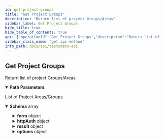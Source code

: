 ```yaml
---
id: get-project-groups
title: "Get Project Groups"
description: "Return list of project Groups/Areas"
sidebar_label: Get Project Groups
hide_title: true
hide_table_of_contents: true
api: {"operationId":"Get Project Groups","description":"Return list of project Groups/Areas","security":[{"ApiKey":[]}],"tags":["Project","Group"],"responses":{"200":{"description":"List of Project Areas/Groups","content":{"application/json":{"schema":{"type":"array","items":{"type":"object","description":"A group of tests","properties":{"id":{"type":"string","description":"A unique Areas/Group ID","example":"54c0fe237c3391ac488b4567"},"projectId":{"type":"string","description":"A unique parent Project ID","example":"50a9f72f14db3be812000233"},"name":{"type":"string","description":"Name of group","example":"Public"},"public":{"description":"Are the Test target URLs in the Group accessible without password protected or HTTP authentication?\n\n* `true` means they are freely accessible\n* `false` means yes, they are protected.\n","type":"boolean","default":true},"rules":{"description":"Group rules that are applied to all tests in the **Group**. This is mostly empty array.","type":"array","example":[],"items":{"type":"array","items":{"type":"object","properties":{"type":{"type":"string","example":"text","description":"Type of check","enum":["text html status header location title meta-description meta-og:title meta-og:description meta-og:image meta-og:image meta-og:image meta-og:type meta-og:url meta-og:site_name meta-og:locale meta-og:updated_time meta-og:logo meta-article:modified_time meta-article:published_time meta-article:publisher meta-article:section meta-article:tag meta-twitter:title meta-twitter:image meta-twitter:image meta-twitter:description meta-twitter:card meta-twitter:site meta-twitter:creator meta-itemprop:name meta-itemprop:author meta-itemprop:description meta-itemprop:image"]},"op":{"type":"string","enum":["eq","sub","!sub","match","!match","xpath"],"example":"sub","description":"Operators can be: `eq` is equal to, `sub` contains, `!sub` does not contains,  `match` for exact match, `!match` for does not match and `xpath` for Xpath checks.\n"},"val":{"type":"string","example":123456,"description":"Value that will be used for check"},"origin":{"type":"string","example":"check","description":"Original of the check"},"templateId":{"type":"string","description":"Optional parameter if check use a Template"},"order":{"type":"integer","description":"Order of the check"}}}}},"form":{"type":"object","description":"HTML Form","properties":{"checksum":{"type":"string"},"enabled":{"type":"boolean"},"action":{"type":"string"},"originalAction":{"type":"string"},"relativeAction":{"type":"string"},"method":{"type":"string"},"params":{"type":"string"},"html":{"type":"string"},"baseUrl":{"type":"string"},"identifier":{"type":"string"}}},"httpAuth":{"type":"object","required":false,"description":"Password-protected areas may have a saved HTTP auth authentications","example":{"user":"nice","password":"test","url":"https://www.testomato.com/httpauth"},"properties":{"user":{"type":"string"},"password":{"description":"HTTP","type":"string"},"url":{"description":"HTTP Auth URL address","type":"string"}}},"period":{"type":"string","description":"Check period interval as string (mostly se to `true` - same as parent Project)","enum":["5 minutes","30 minutes","1 hour","8 hours","1 day","7 days",true],"default":true},"result":{"type":"object","description":"Response object (optional) show only when some some **Rules** are evaluated as an error","default":null,"properties":{"prop":{"type":"string"}}},"options":{"type":"object","properties":{"w":{"type":"string","description":"Extra HTTP headers","default":""}}},"nextRun":{"type":"integer","description":"Next run in seconds (Can be negative if we don't have new results yet)","example":150},"periodInt":{"type":"integer","description":"Period of automatic startup in seconds","example":300}}}}}}}},"parameters":[{"name":"id","description":"A unique Project ID","example":"5e9602e7a39e5a46428b457f","allowEmptyValue":false,"required":true,"in":"path","schema":{"type":"string"}}],"method":"get","path":"/project/{id}/areas","servers":[{"url":"https://testomato.com/api/","description":"Testomato"}],"securitySchemes":{"ApiKey":{"description":"Project or User API key","type":"apiKey","name":"apiKey","in":"query"}},"info":{"title":"Testomato API","description":"If you would like to participate in the future development of our\nroadmap, please don't be shy! We'd love to hear your suggestions:\nsupport@testomato.com\n","termsOfService":"https://www.testomato.com/terms-of-service","version":"1.0.0","contact":{"email":"support@testomato.com"}},"postman":{"name":"Get Project Groups","description":{"content":"Return list of project Groups/Areas","type":"text/plain"},"url":{"path":["project",":id","areas"],"host":["{{baseUrl}}"],"query":[],"variable":[{"disabled":false,"description":{"content":"(Required) A unique Project ID","type":"text/plain"},"type":"any","value":"","key":"id"}]},"header":[{"key":"Accept","value":"application/json"}],"method":"GET","auth":{"type":"apikey","apikey":[{"type":"any","value":"apiKey","key":"key"},{"type":"any","value":"<API Key>","key":"value"},{"type":"any","value":"query","key":"in"}]}}}
sidebar_class_name: "get api-method"
info_path: docs/api/testomato-api
---
```



## Get Project Groups



Return list of project Groups/Areas

<details style={{"marginBottom":"1rem"}} data-collapsed={false} open={true}><summary style={{}}><strong>Path Parameters</strong></summary><div><ul><ParamsItem className={"paramsItem"} param={{"name":"id","description":"A unique Project ID","example":"5e9602e7a39e5a46428b457f","allowEmptyValue":false,"required":true,"in":"path","schema":{"type":"string"}}}></ParamsItem></ul></div></details><div><ApiTabs><TabItem label={"200"} value={"200"}><div>

List of Project Areas/Groups

</div><div><MimeTabs schemaType={"response"}><TabItem label={"application/json"} value={"application/json"}><SchemaTabs groupId={"schema-tabs"}><TabItem label={"Schema"} value={"Schema"}><details style={{}} data-collapsed={false} open={true}><summary style={{"textAlign":"left"}}><strong>Schema</strong><span style={{"opacity":"0.6"}}> array</span></summary><div style={{"textAlign":"left","marginLeft":"1rem"}}></div><ul style={{"marginLeft":"1rem"}}><SchemaItem collapsible={false} name={"id"} required={false} schemaDescription={"A unique Areas/Group ID"} schemaName={"string"} qualifierMessage={undefined} defaultValue={undefined}></SchemaItem><SchemaItem collapsible={false} name={"projectId"} required={false} schemaDescription={"A unique parent Project ID"} schemaName={"string"} qualifierMessage={undefined} defaultValue={undefined}></SchemaItem><SchemaItem collapsible={false} name={"name"} required={false} schemaDescription={"Name of group"} schemaName={"string"} qualifierMessage={undefined} defaultValue={undefined}></SchemaItem><SchemaItem collapsible={false} name={"public"} required={false} schemaDescription={"Are the Test target URLs in the Group accessible without password protected or HTTP authentication?\n\n* `true` means they are freely accessible\n* `false` means yes, they are protected.\n"} schemaName={"boolean"} qualifierMessage={undefined} defaultValue={true}></SchemaItem><SchemaItem collapsible={false} name={"rules"} required={false} schemaDescription={"Group rules that are applied to all tests in the **Group**. This is mostly empty array."} schemaName={"array[]"} qualifierMessage={undefined} defaultValue={undefined}></SchemaItem><SchemaItem collapsible={true} className={"schemaItem"}><details style={{}}><summary style={{}}><strong>form</strong><span style={{"opacity":"0.6"}}> object</span></summary><div style={{"marginLeft":"1rem"}}><div style={{"marginTop":".5rem","marginBottom":".5rem"}}>

HTML Form

</div><SchemaItem collapsible={false} name={"checksum"} required={false} schemaDescription={undefined} schemaName={"string"} qualifierMessage={undefined} defaultValue={undefined}></SchemaItem><SchemaItem collapsible={false} name={"enabled"} required={false} schemaDescription={undefined} schemaName={"boolean"} qualifierMessage={undefined} defaultValue={undefined}></SchemaItem><SchemaItem collapsible={false} name={"action"} required={false} schemaDescription={undefined} schemaName={"string"} qualifierMessage={undefined} defaultValue={undefined}></SchemaItem><SchemaItem collapsible={false} name={"originalAction"} required={false} schemaDescription={undefined} schemaName={"string"} qualifierMessage={undefined} defaultValue={undefined}></SchemaItem><SchemaItem collapsible={false} name={"relativeAction"} required={false} schemaDescription={undefined} schemaName={"string"} qualifierMessage={undefined} defaultValue={undefined}></SchemaItem><SchemaItem collapsible={false} name={"method"} required={false} schemaDescription={undefined} schemaName={"string"} qualifierMessage={undefined} defaultValue={undefined}></SchemaItem><SchemaItem collapsible={false} name={"params"} required={false} schemaDescription={undefined} schemaName={"string"} qualifierMessage={undefined} defaultValue={undefined}></SchemaItem><SchemaItem collapsible={false} name={"html"} required={false} schemaDescription={undefined} schemaName={"string"} qualifierMessage={undefined} defaultValue={undefined}></SchemaItem><SchemaItem collapsible={false} name={"baseUrl"} required={false} schemaDescription={undefined} schemaName={"string"} qualifierMessage={undefined} defaultValue={undefined}></SchemaItem><SchemaItem collapsible={false} name={"identifier"} required={false} schemaDescription={undefined} schemaName={"string"} qualifierMessage={undefined} defaultValue={undefined}></SchemaItem></div></details></SchemaItem><SchemaItem collapsible={true} className={"schemaItem"}><details style={{}}><summary style={{}}><strong>httpAuth</strong><span style={{"opacity":"0.6"}}> object</span></summary><div style={{"marginLeft":"1rem"}}><div style={{"marginTop":".5rem","marginBottom":".5rem"}}>

Password-protected areas may have a saved HTTP auth authentications

</div><SchemaItem collapsible={false} name={"user"} required={false} schemaDescription={undefined} schemaName={"string"} qualifierMessage={undefined} defaultValue={undefined}></SchemaItem><SchemaItem collapsible={false} name={"password"} required={false} schemaDescription={"HTTP"} schemaName={"string"} qualifierMessage={undefined} defaultValue={undefined}></SchemaItem><SchemaItem collapsible={false} name={"url"} required={false} schemaDescription={"HTTP Auth URL address"} schemaName={"string"} qualifierMessage={undefined} defaultValue={undefined}></SchemaItem></div></details></SchemaItem><SchemaItem collapsible={false} name={"period"} required={false} schemaDescription={"Check period interval as string (mostly se to `true` - same as parent Project)"} schemaName={"string"} qualifierMessage={"**Possible values:** [`5 minutes`, `30 minutes`, `1 hour`, `8 hours`, `1 day`, `7 days`, `true`]"} defaultValue={true}></SchemaItem><SchemaItem collapsible={true} className={"schemaItem"}><details style={{}}><summary style={{}}><strong>result</strong><span style={{"opacity":"0.6"}}> object</span></summary><div style={{"marginLeft":"1rem"}}><div style={{"marginTop":".5rem","marginBottom":".5rem"}}>

Response object (optional) show only when some some **Rules** are evaluated as an error

</div><SchemaItem collapsible={false} name={"prop"} required={false} schemaDescription={undefined} schemaName={"string"} qualifierMessage={undefined} defaultValue={undefined}></SchemaItem></div></details></SchemaItem><SchemaItem collapsible={true} className={"schemaItem"}><details style={{}}><summary style={{}}><strong>options</strong><span style={{"opacity":"0.6"}}> object</span></summary><div style={{"marginLeft":"1rem"}}><SchemaItem collapsible={false} name={"w"} required={false} schemaDescription={"Extra HTTP headers"} schemaName={"string"} qualifierMessage={undefined} defaultValue={""}></SchemaItem></div></details></SchemaItem><SchemaItem collapsible={false} name={"nextRun"} required={false} schemaDescription={"Next run in seconds (Can be negative if we don't have new results yet)"} schemaName={"integer"} qualifierMessage={undefined} defaultValue={undefined}></SchemaItem><SchemaItem collapsible={false} name={"periodInt"} required={false} schemaDescription={"Period of automatic startup in seconds"} schemaName={"integer"} qualifierMessage={undefined} defaultValue={undefined}></SchemaItem></ul></details></TabItem><TabItem label={"Example (from schema)"} value={"Example (from schema)"}><ResponseSamples responseExample={"[\n  {\n    \"id\": \"string\",\n    \"projectId\": \"string\",\n    \"name\": \"string\",\n    \"public\": true,\n    \"rules\": [\n      [\n        {\n          \"type\": \"text html status header location title meta-description meta-og:title meta-og:description meta-og:image meta-og:image meta-og:image meta-og:type meta-og:url meta-og:site_name meta-og:locale meta-og:updated_time meta-og:logo meta-article:modified_time meta-article:published_time meta-article:publisher meta-article:section meta-article:tag meta-twitter:title meta-twitter:image meta-twitter:image meta-twitter:description meta-twitter:card meta-twitter:site meta-twitter:creator meta-itemprop:name meta-itemprop:author meta-itemprop:description meta-itemprop:image\",\n          \"op\": \"eq\",\n          \"val\": \"string\",\n          \"origin\": \"string\",\n          \"templateId\": \"string\",\n          \"order\": 0\n        }\n      ]\n    ],\n    \"form\": {\n      \"checksum\": \"string\",\n      \"enabled\": true,\n      \"action\": \"string\",\n      \"originalAction\": \"string\",\n      \"relativeAction\": \"string\",\n      \"method\": \"string\",\n      \"params\": \"string\",\n      \"html\": \"string\",\n      \"baseUrl\": \"string\",\n      \"identifier\": \"string\"\n    },\n    \"httpAuth\": {\n      \"user\": \"string\",\n      \"password\": \"string\",\n      \"url\": \"string\"\n    },\n    \"period\": true,\n    \"result\": {\n      \"prop\": \"string\"\n    },\n    \"options\": {\n      \"w\": \"string\"\n    },\n    \"nextRun\": 0,\n    \"periodInt\": 0\n  }\n]"} language={"json"}></ResponseSamples></TabItem></SchemaTabs></TabItem></MimeTabs></div></TabItem></ApiTabs></div>
      